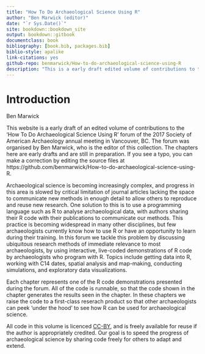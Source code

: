 ```yaml
--- 
title: "How To Do Archaeological Science Using R"
author: "Ben Marwick (editor)"
date: "`r Sys.Date()`"
site: bookdown::bookdown_site
output: bookdown::gitbook
documentclass: book
bibliography: [book.bib, packages.bib]
biblio-style: apalike
link-citations: yes
github-repo: benmarwick/How-to-do-archaeological-science-using-R
description: "This is a early draft edited volume of contributions to the  'How To Do Archaeological Science Using R' forum of the 2017 Society of American Archaeology annual meeting."
---
```


# Introduction

Ben Marwick

This website is a early draft of an edited volume of contributions to the  'How To Do Archaeological Science Using R' forum of the 2017 Society of American Archaeology annual meeting in Vancouver, BC. The forum was organised by Ben Marwick, who is the editor of this collection. The chapters here are early drafts and are still in preparation. If you see a typo, you can make a correction by editing the source files at https://github.com/benmarwick/How-to-do-archaeological-science-using-R. 

Archaeological science is becoming increasingly complex, and progress in this area is slowed by critical limitation of journal articles lacking the space to communicate new methods in enough detail to allow others to reproduce and reuse new research. One solution to this is to use a programming language such as R to analyse archaeological data, with authors sharing their R code with their publications to communicate our methods. This practice is becoming widespread in many other disciplines, but few archaeologists currently know how to use R or have an opportunity to learn during their training. In this forum we tackle this problem by discussing ubiquitous research methods of immediate relevance to most archaeologists, by using interactive, live-coded demonstrations of R code by archaeologists who program with R. Topics include getting data into R, working with C14 dates, spatial analysis and map-making, conducting simulations, and exploratory data visualizations. 

Each chapter represents one of the R code demonstrations presented during the forum. All of the code is runnable, so that the code shown in the chapter generates the results seen in the chapter. In these chapters we raise the code to a first-class reserach product so that other archaeologists can peek 'under the hood' to see how R can be used for archaeological science. 

All code in this volume is licenced [CC-BY](https://creativecommons.org/licenses/by/3.0/us/), and is freely available for reuse if the author is appropriately credited. Our goal is to speed the progress of archaeological science by sharing code freely for others to adapt and extend. 
